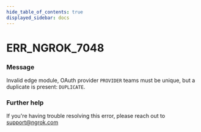 ```yaml
---
hide_table_of_contents: true
displayed_sidebar: docs
---
```



# ERR_NGROK_7048

### Message
Invalid edge module, OAuth provider `PROVIDER` teams must be unique, but a duplicate is present: `DUPLICATE`.

<ErrorDetails error='err_ngrok_7048' />


### Further help
If you're having trouble resolving this error, please reach out to [support@ngrok.com](mailto:support@ngrok.com?subject=Help%20with%20ERR_NGROK_7048)

